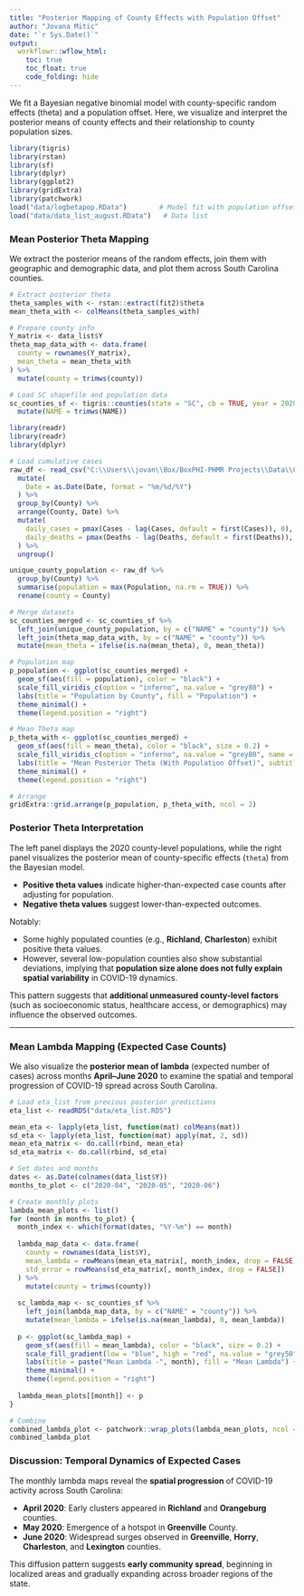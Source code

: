 ```yaml
---
title: "Posterior Mapping of County Effects with Population Offset"
author: "Jovana Mitic"
date: "`r Sys.Date()`"
output:
  workflowr::wflow_html:
    toc: true
    toc_float: true
    code_folding: hide
---
```

We fit a Bayesian negative binomial model with county-specific random effects (theta) and a population offset. Here, we visualize and interpret the posterior means of county effects and their relationship to county population sizes.
```r
library(tigris)
library(rstan)
library(sf)
library(dplyr)
library(ggplot2)
library(gridExtra)
library(patchwork)
load("data/logbetapop.RData")        # Model fit with population offset
load("data/data_list_august.RData")   # Data list
```

### Mean Posterior Theta Mapping
We extract the posterior means of the random effects, join them with geographic and demographic data, and plot them across South Carolina counties.
```r
# Extract posterior theta
theta_samples_with <- rstan::extract(fit2)$theta
mean_theta_with <- colMeans(theta_samples_with)

# Prepare county info
Y_matrix <- data_list$Y
theta_map_data_with <- data.frame(
  county = rownames(Y_matrix),
  mean_theta = mean_theta_with
) %>%
  mutate(county = trimws(county))

# Load SC shapefile and population data
sc_counties_sf <- tigris::counties(state = "SC", cb = TRUE, year = 2020, class = "sf") %>% 
  mutate(NAME = trimws(NAME))

library(readr)
library(readr)
library(dplyr)

# Load cumulative cases
raw_df <- read_csv("C:\\Users\\jovan\\Box/BoxPHI-PHMR Projects\\Data\\Community Data\\SC County Data\\SC_covid_data_county.csv") %>%
  mutate(
    Date = as.Date(Date, format = "%m/%d/%Y")
  ) %>%
  group_by(County) %>%
  arrange(County, Date) %>%
  mutate(
    daily_cases = pmax(Cases - lag(Cases, default = first(Cases)), 0),
    daily_deaths = pmax(Deaths - lag(Deaths, default = first(Deaths)), 0)
  ) %>%
  ungroup()

unique_county_population <- raw_df %>%
  group_by(County) %>%
  summarise(population = max(Population, na.rm = TRUE)) %>%
  rename(county = County)

# Merge datasets
sc_counties_merged <- sc_counties_sf %>%
  left_join(unique_county_population, by = c("NAME" = "county")) %>%
  left_join(theta_map_data_with, by = c("NAME" = "county")) %>%
  mutate(mean_theta = ifelse(is.na(mean_theta), 0, mean_theta))

# Population map
p_population <- ggplot(sc_counties_merged) +
  geom_sf(aes(fill = population), color = "black") +
  scale_fill_viridis_c(option = "inferno", na.value = "grey80") +
  labs(title = "Population by County", fill = "Population") +
  theme_minimal() +
  theme(legend.position = "right")

# Mean Theta map
p_theta_with <- ggplot(sc_counties_merged) +
  geom_sf(aes(fill = mean_theta), color = "black", size = 0.2) +
  scale_fill_viridis_c(option = "inferno", na.value = "grey80", name = "Mean Theta") +
  labs(title = "Mean Posterior Theta (With Population Offset)", subtitle = "South Carolina Counties (2020)", caption = "Model: logbetapop.RData") +
  theme_minimal() +
  theme(legend.position = "right")

# Arrange
gridExtra::grid.arrange(p_population, p_theta_with, ncol = 2)

```
### Posterior Theta Interpretation

The left panel displays the 2020 county-level populations, while the right panel visualizes the posterior mean of county-specific effects (`theta`) from the Bayesian model.

- **Positive theta values** indicate higher-than-expected case counts after adjusting for population.
- **Negative theta values** suggest lower-than-expected outcomes.

Notably:

- Some highly populated counties (e.g., **Richland**, **Charleston**) exhibit positive theta values.
- However, several low-population counties also show substantial deviations, implying that **population size alone does not fully explain spatial variability** in COVID-19 dynamics.

This pattern suggests that **additional unmeasured county-level factors** (such as socioeconomic status, healthcare access, or demographics) may influence the observed outcomes.

---

### Mean Lambda Mapping (Expected Case Counts)

We also visualize the **posterior mean of lambda** (expected number of cases) across months **April–June 2020** to examine the spatial and temporal progression of COVID-19 spread across South Carolina.
```r
# Load eta_list from previous posterior predictions
eta_list <- readRDS("data/eta_list.RDS")

mean_eta <- lapply(eta_list, function(mat) colMeans(mat))
sd_eta <- lapply(eta_list, function(mat) apply(mat, 2, sd))
mean_eta_matrix <- do.call(rbind, mean_eta)
sd_eta_matrix <- do.call(rbind, sd_eta)

# Set dates and months
dates <- as.Date(colnames(data_list$Y))
months_to_plot <- c("2020-04", "2020-05", "2020-06")

# Create monthly plots
lambda_mean_plots <- list()
for (month in months_to_plot) {
  month_index <- which(format(dates, "%Y-%m") == month)
  
  lambda_map_data <- data.frame(
    county = rownames(data_list$Y),
    mean_lambda = rowMeans(mean_eta_matrix[, month_index, drop = FALSE]),
    std_error = rowMeans(sd_eta_matrix[, month_index, drop = FALSE])
  ) %>%
    mutate(county = trimws(county))
  
  sc_lambda_map <- sc_counties_sf %>%
    left_join(lambda_map_data, by = c("NAME" = "county")) %>%
    mutate(mean_lambda = ifelse(is.na(mean_lambda), 0, mean_lambda))
  
  p <- ggplot(sc_lambda_map) +
    geom_sf(aes(fill = mean_lambda), color = "black", size = 0.2) +
    scale_fill_gradient(low = "blue", high = "red", na.value = "grey50") +
    labs(title = paste("Mean Lambda -", month), fill = "Mean Lambda") +
    theme_minimal() +
    theme(legend.position = "right")
  
  lambda_mean_plots[[month]] <- p
}

# Combine
combined_lambda_plot <- patchwork::wrap_plots(lambda_mean_plots, ncol = 3)
combined_lambda_plot

```
### Discussion: Temporal Dynamics of Expected Cases

The monthly lambda maps reveal the **spatial progression** of COVID-19 activity across South Carolina:

- **April 2020**: Early clusters appeared in **Richland** and **Orangeburg** counties.
- **May 2020**: Emergence of a hotspot in **Greenville** County.
- **June 2020**: Widespread surges observed in **Greenville**, **Horry**, **Charleston**, and **Lexington** counties.

This diffusion pattern suggests **early community spread**, beginning in localized areas and gradually expanding across broader regions of the state.

